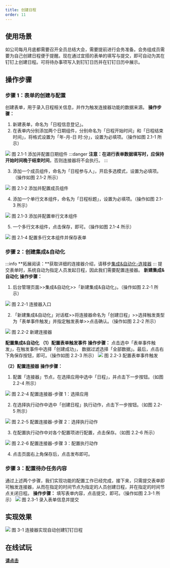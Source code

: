 ```yaml
---
title: 创建日程
order: 11
---
```


## 使用场景

如公司每月月底都需要召开全员总结大会，需要提前进行会务准备。会务组成员需要为自己创建日程便于提醒。现在通过宜搭的表单的填写与提交，即可自动为其在钉钉上创建日程。可将待办事项写入到钉钉日历并在钉钉日历中展示。

## 操作步骤

### 步骤 1：表单的创建与配置

创建表单，用于录入日程相关信息，并作为触发连接器功能的数据来源。
**操作步骤：**

1. 新建表单，命名为「日程信息登记」。
2. 在表单内分别添加两个日期组件，分别命名为「日程开始时间」和「日程结束时间」，将格式设置为「年-月-日 时:分」，设置为必填项。（操作如图 2.1-1 所示）

![](https://img.alicdn.com/imgextra/i3/O1CN01R5AYgL1yZBbfGO57o_!!6000000006592-2-tps-1920-952.png_.webp)
图 2.1-1 添加并配置日期组件
:::danger
**注意：**在进行表单数据填写时，应保持**开始时间晚于结束时间**，否则连接器将不会执行。
:::
​

3. 添加一个成员组件，命名为「日程参与人」，开启多选模式，设置为必填项。（操作如图 2.1-2 所示）

![](https://img.alicdn.com/imgextra/i4/O1CN01a2Nld61rpUOUBOWeu_!!6000000005680-2-tps-1920-951.png_.webp)
图 2.1-2 添加并配置成员组件
​

4. 添加一个单行文本组件，命名为「日程标题」，设置为必填项。（操作如图 2.1-3 所示）

![](https://img.alicdn.com/imgextra/i4/O1CN01U54lSu25SxX5YrQ92_!!6000000007526-2-tps-1920-949.png_.webp)
图 2.1-3 添加并配置单行文本组件
​

5. 一个多行文本组件，点击保存，即可。（操作如图 2.1-4 所示）

![](https://img.alicdn.com/imgextra/i1/O1CN01s9Bosv27Rhg9GrMWe_!!6000000007794-2-tps-1920-951.png_.webp)
图 2.1-4 配置多行文本组件并保存表单
​

### 步骤 2：创建集成&自动化

:::info
**拓展阅读：**获取详细的连接器介绍，请移步[集成&自动化-连接器](/docs/guide/concept/connector)
:::
提交表单时，系统自动为指定人员发起日程，因此我们需要配置连接器。
**新建集成&自动化**
**操作步骤：**

1. 后台管理页面>>集成&自动化>>「新建集成&自动化」。（操作如图 2.2-1 所示）

![](https://img.alicdn.com/imgextra/i2/O1CN01iwwRZs1DULTfi00Ef_!!6000000000219-2-tps-2878-1590.png_.webp)
图 2.2-1 连接器入口
​

2. 「新建集成&自动化」对话框>>将连接器命名为「创建日程」>>选择触发类型为「表单事件触发」并指定触发表单>>点击确认。（操作如图 2.2-2 所示）

![](https://img.alicdn.com/imgextra/i4/O1CN01KxyvMB28mbMmsAlPj_!!6000000007975-2-tps-2878-1592.png_.webp)
图 2.2-2 新建连接器
​

**配置集成&自动化**
**（1）配置表单触发事件**
**操作步骤：**
点击选中「表单事件触发」，在触发事件中选择「创建成功」， 数据过滤选择「全部数据」。最后，点击右下角保存按钮，即可。（操作如图 2.2-3 所示）
![](https://img.alicdn.com/imgextra/i1/O1CN01naAQlI1NyhtE0mMKc_!!6000000001639-2-tps-1920-947.png_.webp)
图 2.2-3 配置表单事件触发
​

**（2）配置连接器**
**操作步骤：**

1. 配置「连接器」节点，在选择应用中选中「日程」，并点击下一步按钮。（如图 2.2-4 所示）

![](https://img.alicdn.com/imgextra/i2/O1CN01mDmqmw1DWdSWVLIsy_!!6000000000224-2-tps-1920-949.png_.webp)
图 2.2-4 配置连接器-步骤 1：选择应用
​

2. 在选择执行动作中选中「创建日程」执行动作，点击下一步按钮。（如图 2.2-5 所示）

![](https://img.alicdn.com/imgextra/i4/O1CN0148pief1EeFfByFj4r_!!6000000000376-2-tps-1920-951.png_.webp)
图 2.2-5 配置连接器-步骤 2：选择执行动作
​

3. 在配置执行动作中对各个配置项进行配置，点击保存。（如图 2.2-6 所示）

![](https://img.alicdn.com/imgextra/i4/O1CN01S3V4oN1aXlb79pWsY_!!6000000003340-2-tps-1920-950.png_.webp)
图 2.2-6 配置连接器-步骤 3：配置执行动作
​

4. 点击页面右上角保存后，点击发布即可。

### 步骤 3：配置待办任务内容

通过上述两个步骤，我们实现功能的配置工作已经完成，接下来，只需提交表单即可触发连接器，从而在指定的时间节点为指定的人员创建日程，并在指定的时间节点关闭日程。
**操作步骤：**
填写表单内容，点击提交，即可。（操作如图 2.3-1 所示）
![](https://img.alicdn.com/imgextra/i2/O1CN014WFY1j1sSQ3rmAQDl_!!6000000005765-2-tps-1920-955.png_.webp)
图 2.3-1 录入表单信息并提交

## 实现效果

![](https://img.alicdn.com/imgextra/i1/O1CN018r6okG1dmN4q41sPE_!!6000000003778-2-tps-1920-1042.png_.webp)
图 3-1 连接器实现自动创建钉钉日程

## 在线试玩
[**请点击**](https://www.aliwork.com/bench/coe?tplUuid=TPL_WMNNKBR5RLR68EMSI6W2)
